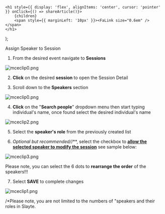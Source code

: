 

    <h1 style={{ display: 'flex', alignItems: 'center', cursor: 'pointer' }} onClick={() => shareArticle()}>
        {children} 
        <span style={{ marginLeft: '10px' }}><FaLink size="0.6em" /></span>
    </h1>
);

<ToastContainer />

<ClickableTitle>Assign Speaker to Session</ClickableTitle>




1. From the desired event navigate to **Sessions**


![mceclip0.png](../../../resources/article-images/5098284473491-Assign-Speaker-to-Session_1.png)


2. **Click** on the desired **session** to open the Session Detail


3. Scroll down to the **Speakers** section


![mceclip0.png](../../../resources/article-images/5098284473491-Assign-Speaker-to-Session_2.png)


4. **Click** on the "**Search people**" dropdown menu then start typing individual's name, once found select the desired individual's name 


![mceclip2.png](../../../resources/article-images/5098284473491-Assign-Speaker-to-Session_3.png)


5. Select the **speaker's role** from the previously created list


6. *Optional but recommended/*/**, select the checkbox to **[allow the selected speaker to modify the session](https://docs-for-customers.slayte.com/hc/en-us/articles/4455573445139-Defining-Conference-Speaker-Types-Roles)** see sample below:


![mceclip3.png](../../../resources/article-images/5098284473491-Assign-Speaker-to-Session_4.png)


Please note, you can select the 6 dots to **rearrange the order** of the speakers!!!


7. Select **SAVE** to complete changes


![mceclip1.png](../../../resources/article-images/5098284473491-Assign-Speaker-to-Session_5.png)


/*Please note, you are not limited to the numbers of "speakers and their roles in Slayte.



